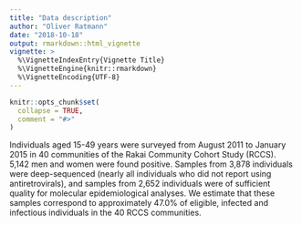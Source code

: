 ```yaml
---
title: "Data description"
author: "Oliver Ratmann"
date: "2018-10-18"
output: rmarkdown::html_vignette
vignette: >
  %\VignetteIndexEntry{Vignette Title}
  %\VignetteEngine{knitr::rmarkdown}
  %\VignetteEncoding{UTF-8}
---
```


```r
knitr::opts_chunk$set(
  collapse = TRUE,
  comment = "#>"
)
```

Individuals aged 15-49 years were surveyed from August 2011 to January 2015 in
40 communities of the Rakai Community Cohort Study (RCCS). 5,142 men and women
were found positive. Samples from 3,878 individuals were deep-sequenced (nearly
all individuals who did not report using antiretrovirals), and samples from
2,652 individuals were of sufficient quality for molecular epidemiological
analyses. We estimate that these samples correspond to approximately 47.0% of
eligible, infected and infectious individuals in the 40 RCCS communities.